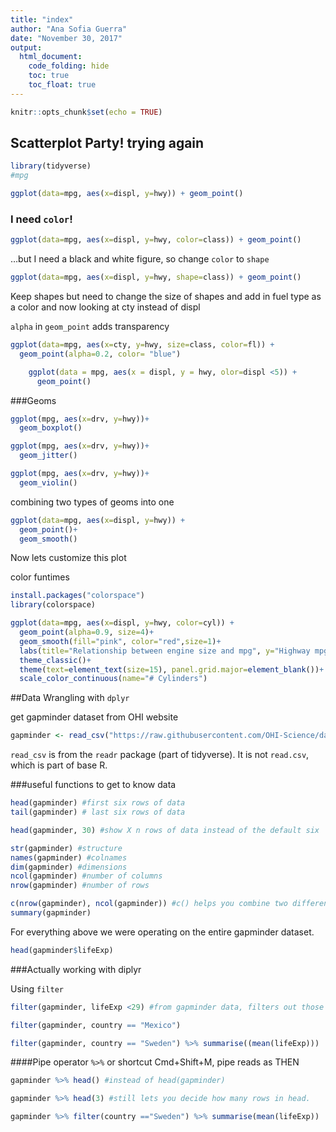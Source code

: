 ```yaml
---
title: "index"
author: "Ana Sofia Guerra"
date: "November 30, 2017"
output: 
  html_document:
    code_folding: hide
    toc: true
    toc_float: true
---
```


```r
knitr::opts_chunk$set(echo = TRUE)
```

## Scatterplot Party! trying again

```r
library(tidyverse)
#mpg
```

```r
ggplot(data=mpg, aes(x=displ, y=hwy)) + geom_point()
```

### I need `color`!

```r
ggplot(data=mpg, aes(x=displ, y=hwy, color=class)) + geom_point()
```

...but I need a black and white figure, so change `color` to `shape`

```r
ggplot(data=mpg, aes(x=displ, y=hwy, shape=class)) + geom_point()
```

Keep shapes but need to change the size of shapes and add in fuel type as a color and now looking at cty instead of displ

`alpha` in `geom_point` adds transparency 

```r
ggplot(data=mpg, aes(x=cty, y=hwy, size=class, color=fl)) + 
  geom_point(alpha=0.2, color= "blue")
```



```r
    ggplot(data = mpg, aes(x = displ, y = hwy, olor=displ <5)) + 
      geom_point()
```

###Geoms

```r
ggplot(mpg, aes(x=drv, y=hwy))+
  geom_boxplot()
```

```r
ggplot(mpg, aes(x=drv, y=hwy))+
  geom_jitter()
```
```r
ggplot(mpg, aes(x=drv, y=hwy))+
  geom_violin()
```


combining two types of geoms into one
```r
ggplot(data=mpg, aes(x=displ, y=hwy)) + 
  geom_point()+
  geom_smooth()
```
Now lets customize this plot

color funtimes

```r
install.packages("colorspace")
library(colorspace)
```

```r
ggplot(data=mpg, aes(x=displ, y=hwy, color=cyl)) + 
  geom_point(alpha=0.9, size=4)+
  geom_smooth(fill="pink", color="red",size=1)+
  labs(title="Relationship between engine size and mpg", y="Highway mpg", x="Enginge displacement (liters)")+
  theme_classic()+
  theme(text=element_text(size=15), panel.grid.major=element_blank())+
  scale_color_continuous(name="# Cylinders")
```
##Data Wrangling with `dplyr`

get gapminder dataset from OHI website

```r
gapminder <- read_csv("https://raw.githubusercontent.com/OHI-Science/data-science-training/master/data/gapminder.csv")
```

`read_csv` is from the `readr` package (part of tidyverse). It is not `read.csv`, which is part of base R. 

###useful functions to get to know data

```r
head(gapminder) #first six rows of data
tail(gapminder) # last six rows of data

head(gapminder, 30) #show X n rows of data instead of the default six

str(gapminder) #structure
names(gapminder) #colnames
dim(gapminder) #dimensions
ncol(gapminder) #number of columns
nrow(gapminder) #number of rows

c(nrow(gapminder), ncol(gapminder)) #c() helps you combine two different functions
summary(gapminder)
```

For everything above we were operating on the entire gapminder dataset. 

```r
head(gapminder$lifeExp)
```

###Actually working with diplyr 

Using `filter`
```r
filter(gapminder, lifeExp <29) #from gapminder data, filters out those where life expectancy is less than 29

filter(gapminder, country == "Mexico")

filter(gapminder, country == "Sweden") %>% summarise((mean(lifeExp)))

```

####Pipe operator `%>%` or shortcut Cmd+Shift+M, pipe reads as THEN

```r
gapminder %>% head() #instead of head(gapminder)

gapminder %>% head(3) #still lets you decide how many rows in head. 

gapminder %>% filter(country =="Sweden") %>% summarise(mean(lifeExp))
```

